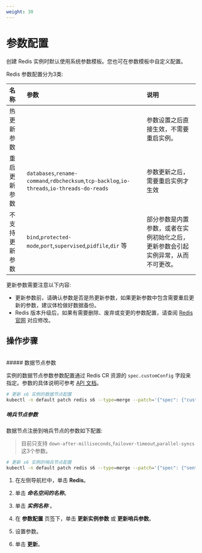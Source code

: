 ---
weight: 30
---

# 参数配置

创建 Redis 实例时默认使用系统参数模板。您也可在参数模板中自定义配置。

Redis 参数配置分为3类:

| 名称           | 参数     | 说明                                                                            |
|:---------------|:---------|:--------------------------------------------------------------------------------|
| 热更新参数     |          | 参数设置之后直接生效，不需要重启实例。                                          |
| 重启更新参数   | `databases`,`rename-command`,`rdbchecksum`,`tcp-backlog`,`io-threads`,`io-threads-do-reads` | 参数更新之后，需要重启实例才生效                                                |
| 不支持更新参数 | `bind`,`protected-mode`,`port`,`supervised`,`pidfile`,`dir` 等 | 部分参数是内置参数，或者在实例初始化之后，更新参数会引起实例异常，从而不可更改。|


更新参数需要注意以下内容:

* 更新参数前，请确认参数是否是热更新参数，如果更新参数中包含需要重启更新的参数，建议体检做好数据备份。
* Redis 版本升级后，如果有需要删除、废弃或变更的参数配置，请查阅 [Redis 官网](https://redis.io/topics/config) 对应修改。

## 操作步骤

<Tabs>

<Tab label="CLI">

<br/>
##### 数据节点参数

实例的数据节点参数参数配置通过 Redis CR 资源的 `spec.customConfig` 字段来指定。参数的具体说明可参考 [API 文档](/apis/kubernetes_apis/appservice/redis/redis)。

```bash
# 更新 s6 实例的数据节点配置
kubectl -n default patch redis s6 --type=merge --patch='{"spec": {"customConfig": {"save":"600 1"}}}'
```

##### 哨兵节点参数

数据节点注册到哨兵节点的参数如下配置:

> 目前只支持 `down-after-milliseconds`,`failover-timeout`,`parallel-syncs` 这3个参数。

```bash
# 更新 s6 实例的哨兵节点配置
kubectl -n default patch redis s6 --type=merge --patch='{"spec": {"sentinel": {"monitorConfig": {"down-after-milliseconds":"30000","failover-timeout":"180000","parallel-syncs":"1"}}}}'
```

</Tab>


<Tab label="Web Console">

1. 在左侧导航栏中，单击 **Redis**。

2. 单击 ***命名空间的名称***。

2. 单击 ***实例名称*** 。

3. 在 **参数配置** 页签下，单击 **更新实例参数** 或 **更新哨兵参数**。

4. 设置参数。

5. 单击 **更新**。

</Tab>

</Tabs>
